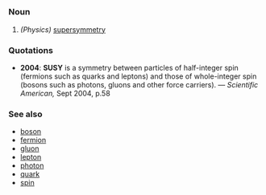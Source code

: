 =={{en}}==
===Noun===
# ''(Physics)'' [[supersymmetry]]
===Quotations===
*'''2004''': '''SUSY''' is a symmetry between particles of half-integer spin (fermions such as quarks and leptons) and those of whole-integer spin (bosons such as photons, gluons and other force carriers). &mdash; ''Scientific American,'' Sept 2004, p.58
===See also===
*[[boson]]
*[[fermion]]
*[[gluon]]
*[[lepton]]
*[[photon]]
*[[quark]]
*[[spin]]